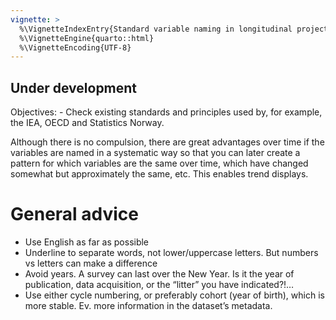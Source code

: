 ```yaml
---
vignette: >
  %\VignetteIndexEntry{Standard variable naming in longitudinal projects}
  %\VignetteEngine{quarto::html}
  %\VignetteEncoding{UTF-8}
---
```


::: callout-note
## Under development

Objectives:
- Check existing standards and principles used by, for example, the IEA, OECD and Statistics Norway.

:::


Although there is no compulsion, there are great advantages over time if the variables are named in a systematic way so that you can later create a pattern for which variables are the same over time, which have changed somewhat but approximately the same, etc. This enables trend displays.

# General advice

- Use English as far as possible
- Underline to separate words, not lower/uppercase letters. But numbers vs letters can make a difference
- Avoid years. A survey can last over the New Year. Is it the year of publication, data acquisition, or the "litter" you have indicated?!...
- Use either cycle numbering, or preferably cohort (year of birth), which is more stable. Ev. more information in the dataset's metadata.
